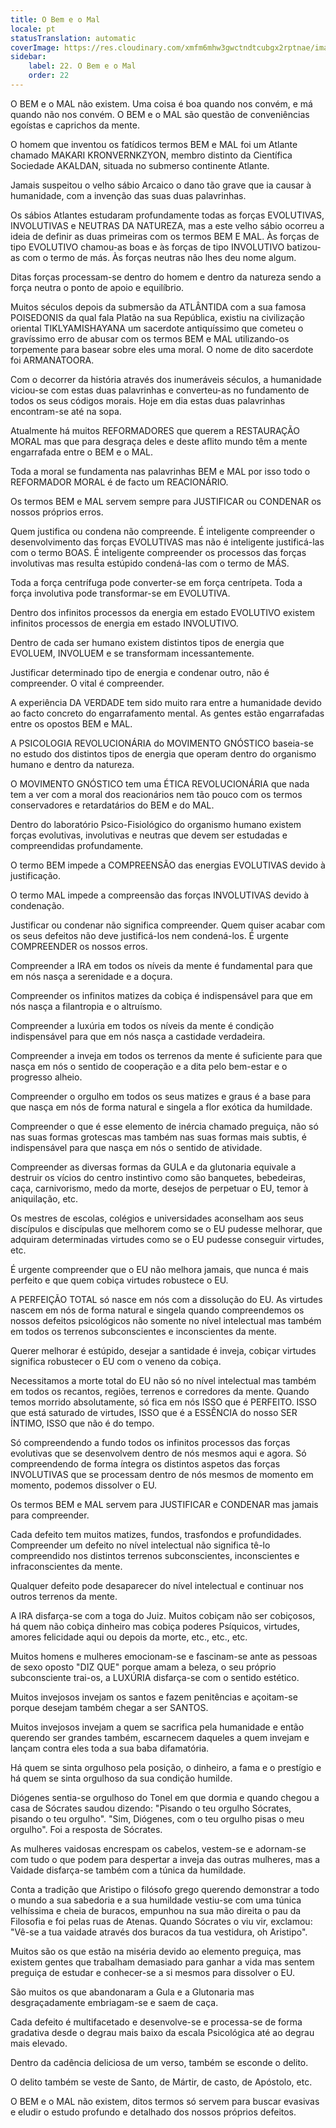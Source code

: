 ```yaml
---
title: O Bem e o Mal
locale: pt
statusTranslation: automatic
coverImage: https://res.cloudinary.com/xmfm6mhw3gwctndtcubgx2rptnae/image/upload/v1740337243/small_cover_educacion_fundamental_a051170f1c.webp
sidebar:
    label: 22. O Bem e o Mal
    order: 22
---
```

O BEM e o MAL não existem. Uma coisa é boa quando nos convém, e má quando não nos convém. O BEM e o MAL são questão de conveniências egoístas e caprichos da mente.

O homem que inventou os fatídicos termos BEM e MAL foi um Atlante chamado MAKARI KRONVERNKZYON, membro distinto da Científica Sociedade AKALDAN, situada no submerso continente Atlante.

Jamais suspeitou o velho sábio Arcaico o dano tão grave que ia causar à humanidade, com a invenção das suas duas palavrinhas.

Os sábios Atlantes estudaram profundamente todas as forças EVOLUTIVAS, INVOLUTIVAS e NEUTRAS DA NATUREZA, mas a este velho sábio ocorreu a ideia de definir as duas primeiras com os termos BEM E MAL. Às forças de tipo EVOLUTIVO chamou-as boas e às forças de tipo INVOLUTIVO batizou-as com o termo de más. Às forças neutras não lhes deu nome algum.

Ditas forças processam-se dentro do homem e dentro da natureza sendo a força neutra o ponto de apoio e equilíbrio.

Muitos séculos depois da submersão da ATLÂNTIDA com a sua famosa POISEDONIS da qual fala Platão na sua República, existiu na civilização oriental TIKLYAMISHAYANA um sacerdote antiquíssimo que cometeu o gravíssimo erro de abusar com os termos BEM e MAL utilizando-os torpemente para basear sobre eles uma moral. O nome de dito sacerdote foi ARMANATOORA.

Com o decorrer da história através dos inumeráveis séculos, a humanidade viciou-se com estas duas palavrinhas e converteu-as no fundamento de todos os seus códigos morais. Hoje em dia estas duas palavrinhas encontram-se até na sopa.

Atualmente há muitos REFORMADORES que querem a RESTAURAÇÃO MORAL mas que para desgraça deles e deste aflito mundo têm a mente engarrafada entre o BEM e o MAL.

Toda a moral se fundamenta nas palavrinhas BEM e MAL por isso todo o REFORMADOR MORAL é de facto um REACIONÁRIO.

Os termos BEM e MAL servem sempre para JUSTIFICAR ou CONDENAR os nossos próprios erros.

Quem justifica ou condena não compreende. É inteligente compreender o desenvolvimento das forças EVOLUTIVAS mas não é inteligente justificá-las com o termo BOAS. É inteligente compreender os processos das forças involutivas mas resulta estúpido condená-las com o termo de MÁS.

Toda a força centrífuga pode converter-se em força centrípeta. Toda a força involutiva pode transformar-se em EVOLUTIVA.

Dentro dos infinitos processos da energia em estado EVOLUTIVO existem infinitos processos de energia em estado INVOLUTIVO.

Dentro de cada ser humano existem distintos tipos de energia que EVOLUEM, INVOLUEM e se transformam incessantemente.

Justificar determinado tipo de energia e condenar outro, não é compreender. O vital é compreender.

A experiência DA VERDADE tem sido muito rara entre a humanidade devido ao facto concreto do engarrafamento mental. As gentes estão engarrafadas entre os opostos BEM e MAL.

A PSICOLOGIA REVOLUCIONÁRIA do MOVIMENTO GNÓSTICO baseia-se no estudo dos distintos tipos de energia que operam dentro do organismo humano e dentro da natureza.

O MOVIMENTO GNÓSTICO tem uma ÉTICA REVOLUCIONÁRIA que nada tem a ver com a moral dos reacionários nem tão pouco com os termos conservadores e retardatários do BEM e do MAL.

Dentro do laboratório Psico-Fisiológico do organismo humano existem forças evolutivas, involutivas e neutras que devem ser estudadas e compreendidas profundamente.

O termo BEM impede a COMPREENSÃO das energias EVOLUTIVAS devido à justificação.

O termo MAL impede a compreensão das forças INVOLUTIVAS devido à condenação.

Justificar ou condenar não significa compreender. Quem quiser acabar com os seus defeitos não deve justificá-los nem condená-los. É urgente COMPREENDER os nossos erros.

Compreender a IRA em todos os níveis da mente é fundamental para que em nós nasça a serenidade e a doçura.

Compreender os infinitos matizes da cobiça é indispensável para que em nós nasça a filantropia e o altruísmo.

Compreender a luxúria em todos os níveis da mente é condição indispensável para que em nós nasça a castidade verdadeira.

Compreender a inveja em todos os terrenos da mente é suficiente para que nasça em nós o sentido de cooperação e a dita pelo bem-estar e o progresso alheio.

Compreender o orgulho em todos os seus matizes e graus é a base para que nasça em nós de forma natural e singela a flor exótica da humildade.

Compreender o que é esse elemento de inércia chamado preguiça, não só nas suas formas grotescas mas também nas suas formas mais subtis, é indispensável para que nasça em nós o sentido de atividade.

Compreender as diversas formas da GULA e da glutonaria equivale a destruir os vícios do centro instintivo como são banquetes, bebedeiras, caça, carnivorismo, medo da morte, desejos de perpetuar o EU, temor à aniquilação, etc.

Os mestres de escolas, colégios e universidades aconselham aos seus discípulos e discípulas que melhorem como se o EU pudesse melhorar, que adquiram determinadas virtudes como se o EU pudesse conseguir virtudes, etc.

É urgente compreender que o EU não melhora jamais, que nunca é mais perfeito e que quem cobiça virtudes robustece o EU.

A PERFEIÇÃO TOTAL só nasce em nós com a dissolução do EU. As virtudes nascem em nós de forma natural e singela quando compreendemos os nossos defeitos psicológicos não somente no nível intelectual mas também em todos os terrenos subconscientes e inconscientes da mente.

Querer melhorar é estúpido, desejar a santidade é inveja, cobiçar virtudes significa robustecer o EU com o veneno da cobiça.

Necessitamos a morte total do EU não só no nível intelectual mas também em todos os recantos, regiões, terrenos e corredores da mente. Quando temos morrido absolutamente, só fica em nós ISSO que é PERFEITO. ISSO que está saturado de virtudes, ISSO que é a ESSÊNCIA do nosso SER ÍNTIMO, ISSO que não é do tempo.

Só compreendendo a fundo todos os infinitos processos das forças evolutivas que se desenvolvem dentro de nós mesmos aqui e agora. Só compreendendo de forma íntegra os distintos aspetos das forças INVOLUTIVAS que se processam dentro de nós mesmos de momento em momento, podemos dissolver o EU.

Os termos BEM e MAL servem para JUSTIFICAR e CONDENAR mas jamais para compreender.

Cada defeito tem muitos matizes, fundos, trasfondos e profundidades. Compreender um defeito no nível intelectual não significa tê-lo compreendido nos distintos terrenos subconscientes, inconscientes e infraconscientes da mente.

Qualquer defeito pode desaparecer do nível intelectual e continuar nos outros terrenos da mente.

A IRA disfarça-se com a toga do Juiz. Muitos cobiçam não ser cobiçosos, há quem não cobiça dinheiro mas cobiça poderes Psíquicos, virtudes, amores felicidade aqui ou depois da morte, etc., etc., etc.

Muitos homens e mulheres emocionam-se e fascinam-se ante as pessoas de sexo oposto "DIZ QUE" porque amam a beleza, o seu próprio subconsciente trai-os, a LUXÚRIA disfarça-se com o sentido estético.

Muitos invejosos invejam os santos e fazem penitências e açoitam-se porque desejam também chegar a ser SANTOS.

Muitos invejosos invejam a quem se sacrifica pela humanidade e então querendo ser grandes também, escarnecem daqueles a quem invejam e lançam contra eles toda a sua baba difamatória.

Há quem se sinta orgulhoso pela posição, o dinheiro, a fama e o prestígio e há quem se sinta orgulhoso da sua condição humilde.

Diógenes sentia-se orgulhoso do Tonel em que dormia e quando chegou a casa de Sócrates saudou dizendo: "Pisando o teu orgulho Sócrates, pisando o teu orgulho". "Sim, Diógenes, com o teu orgulho pisas o meu orgulho". Foi a resposta de Sócrates.

As mulheres vaidosas encrespam os cabelos, vestem-se e adornam-se com tudo o que podem para despertar a inveja das outras mulheres, mas a Vaidade disfarça-se também com a túnica da humildade.

Conta a tradição que Aristipo o filósofo grego querendo demonstrar a todo o mundo a sua sabedoria e a sua humildade vestiu-se com uma túnica velhíssima e cheia de buracos, empunhou na sua mão direita o pau da Filosofia e foi pelas ruas de Atenas. Quando Sócrates o viu vir, exclamou: "Vê-se a tua vaidade através dos buracos da tua vestidura, oh Aristipo".

Muitos são os que estão na miséria devido ao elemento preguiça, mas existem gentes que trabalham demasiado para ganhar a vida mas sentem preguiça de estudar e conhecer-se a si mesmos para dissolver o EU.

São muitos os que abandonaram a Gula e a Glutonaria mas desgraçadamente embriagam-se e saem de caça.

Cada defeito é multifacetado e desenvolve-se e processa-se de forma gradativa desde o degrau mais baixo da escala Psicológica até ao degrau mais elevado.

Dentro da cadência deliciosa de um verso, também se esconde o delito.

O delito também se veste de Santo, de Mártir, de casto, de Apóstolo, etc.

O BEM e o MAL não existem, ditos termos só servem para buscar evasivas e eludir o estudo profundo e detalhado dos nossos próprios defeitos.

